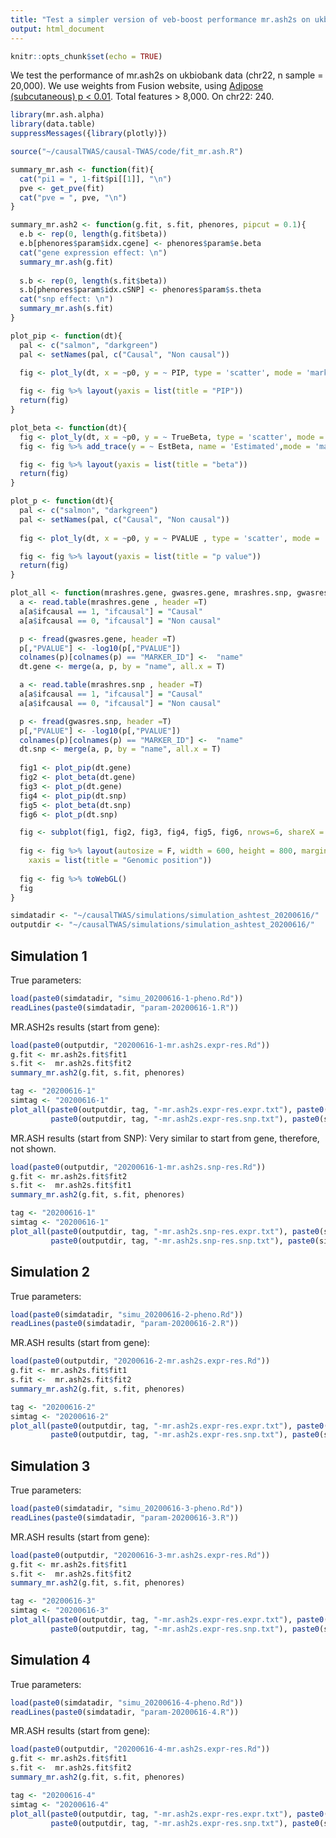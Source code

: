 ```yaml
---
title: "Test a simpler version of veb-boost performance mr.ash2s on ukbiobank data"
output: html_document
---
```


```r
knitr::opts_chunk$set(echo = TRUE)
```

We test the performance of mr.ash2s on ukbiobank data (chr22, n sample = 20,000). 
We use weights from Fusion website, using [Adipose (subcutaneous) p < 0.01](http://gusevlab.org/projects/fusion/weights/GTEx.Adipose_Subcutaneous.P01.tar.bz2).
Total features > 8,000. On chr22: 240.

```r
library(mr.ash.alpha)
library(data.table)
suppressMessages({library(plotly)})

source("~/causalTWAS/causal-TWAS/code/fit_mr.ash.R")

summary_mr.ash <- function(fit){
  cat("pi1 = ", 1-fit$pi[[1]], "\n")
  pve <- get_pve(fit)
  cat("pve = ", pve, "\n")
}

summary_mr.ash2 <- function(g.fit, s.fit, phenores, pipcut = 0.1){
  e.b <- rep(0, length(g.fit$beta))
  e.b[phenores$param$idx.cgene] <- phenores$param$e.beta
  cat("gene expression effect: \n")
  summary_mr.ash(g.fit)
  
  s.b <- rep(0, length(s.fit$beta))
  s.b[phenores$param$idx.cSNP] <- phenores$param$s.theta
  cat("snp effect: \n")
  summary_mr.ash(s.fit)
}

plot_pip <- function(dt){
  pal <- c("salmon", "darkgreen")
  pal <- setNames(pal, c("Causal", "Non causal"))
  
  fig <- plot_ly(dt, x = ~p0, y = ~ PIP, type = 'scatter', mode = 'markers', color = ~ ifcausal, colors = pal, text = ~paste("Name: ", name))

  fig <- fig %>% layout(yaxis = list(title = "PIP"))
  return(fig)
}

plot_beta <- function(dt){
  fig <- plot_ly(dt, x = ~p0, y = ~ TrueBeta, type = 'scatter', mode = 'markers', name ="Truth", text = ~paste("Name: ", name))
  fig <- fig %>% add_trace(y = ~ EstBeta, name = 'Estimated',mode = 'markers')

  fig <- fig %>% layout(yaxis = list(title = "beta"))
  return(fig)
}

plot_p <- function(dt){
  pal <- c("salmon", "darkgreen")
  pal <- setNames(pal, c("Causal", "Non causal"))
  
  fig <- plot_ly(dt, x = ~p0, y = ~ PVALUE , type = 'scatter', mode = 'markers', color = ~ ifcausal, colors = pal, text = ~paste("Name: ", name))

  fig <- fig %>% layout(yaxis = list(title = "p value"))
  return(fig)
}

plot_all <- function(mrashres.gene, gwasres.gene, mrashres.snp, gwasres.snp){
  a <- read.table(mrashres.gene , header =T)
  a[a$ifcausal == 1, "ifcausal"] = "Causal"
  a[a$ifcausal == 0, "ifcausal"] = "Non causal"

  p <- fread(gwasres.gene, header =T)
  p[,"PVALUE"] <- -log10(p[,"PVALUE"])
  colnames(p)[colnames(p) == "MARKER_ID"] <-  "name"
  dt.gene <- merge(a, p, by = "name", all.x = T)

  a <- read.table(mrashres.snp , header =T)
  a[a$ifcausal == 1, "ifcausal"] = "Causal"
  a[a$ifcausal == 0, "ifcausal"] = "Non causal"

  p <- fread(gwasres.snp, header =T)
  p[,"PVALUE"] <- -log10(p[,"PVALUE"])
  colnames(p)[colnames(p) == "MARKER_ID"] <-  "name"
  dt.snp <- merge(a, p, by = "name", all.x = T)
  
  fig1 <- plot_pip(dt.gene)
  fig2 <- plot_beta(dt.gene)
  fig3 <- plot_p(dt.gene)
  fig4 <- plot_pip(dt.snp)
  fig5 <- plot_beta(dt.snp)
  fig6 <- plot_p(dt.snp)

  fig <- subplot(fig1, fig2, fig3, fig4, fig5, fig6, nrows=6, shareX = T, titleY = T)
  
  fig <- fig %>% layout(autosize = F, width = 600, height = 800, margin = 0.02,
    xaxis = list(title = "Genomic position"))
  
  fig <- fig %>% toWebGL()
  fig
}

```


```r
simdatadir <- "~/causalTWAS/simulations/simulation_ashtest_20200616/"
outputdir <- "~/causalTWAS/simulations/simulation_ashtest_20200616/"
```

## Simulation 1
True parameters:
```r
load(paste0(simdatadir, "simu_20200616-1-pheno.Rd"))
readLines(paste0(simdatadir, "param-20200616-1.R"))
```

MR.ASH2s results (start from gene):
```r
load(paste0(outputdir, "20200616-1-mr.ash2s.expr-res.Rd"))
g.fit <- mr.ash2s.fit$fit1
s.fit <-  mr.ash2s.fit$fit2
summary_mr.ash2(g.fit, s.fit, phenores)

tag <- "20200616-1"
simtag <- "20200616-1"
plot_all(paste0(outputdir, tag, "-mr.ash2s.expr-res.expr.txt"), paste0(simdatadir, simtag, ".exprgwas.txt.gz"), 
         paste0(outputdir, tag, "-mr.ash2s.expr-res.snp.txt"), paste0(simdatadir, simtag, ".snpgwas.txt.gz"))
```

MR.ASH results (start from SNP):
Very similar to start from gene, therefore, not shown.
```r
load(paste0(outputdir, "20200616-1-mr.ash2s.snp-res.Rd"))
g.fit <- mr.ash2s.fit$fit2
s.fit <-  mr.ash2s.fit$fit1
summary_mr.ash2(g.fit, s.fit, phenores)

tag <- "20200616-1"
simtag <- "20200616-1"
plot_all(paste0(outputdir, tag, "-mr.ash2s.snp-res.expr.txt"), paste0(simdatadir, simtag, ".exprgwas.txt.gz"), 
         paste0(outputdir, tag, "-mr.ash2s.snp-res.snp.txt"), paste0(simdatadir, simtag, ".snpgwas.txt.gz"))
```

## Simulation 2

True parameters:
```r
load(paste0(simdatadir, "simu_20200616-2-pheno.Rd"))
readLines(paste0(simdatadir, "param-20200616-2.R"))
```

MR.ASH results (start from gene):
```r
load(paste0(outputdir, "20200616-2-mr.ash2s.expr-res.Rd"))
g.fit <- mr.ash2s.fit$fit1
s.fit <-  mr.ash2s.fit$fit2
summary_mr.ash2(g.fit, s.fit, phenores)

tag <- "20200616-2"
simtag <- "20200616-2"
plot_all(paste0(outputdir, tag, "-mr.ash2s.expr-res.expr.txt"), paste0(simdatadir, simtag, ".exprgwas.txt.gz"), 
         paste0(outputdir, tag, "-mr.ash2s.expr-res.snp.txt"), paste0(simdatadir, simtag, ".snpgwas.txt.gz"))
```


## Simulation 3

True parameters:
```r
load(paste0(simdatadir, "simu_20200616-3-pheno.Rd"))
readLines(paste0(simdatadir, "param-20200616-3.R"))
```

MR.ASH results (start from gene):
```r
load(paste0(outputdir, "20200616-3-mr.ash2s.expr-res.Rd"))
g.fit <- mr.ash2s.fit$fit1
s.fit <-  mr.ash2s.fit$fit2
summary_mr.ash2(g.fit, s.fit, phenores)

tag <- "20200616-3"
simtag <- "20200616-3"
plot_all(paste0(outputdir, tag, "-mr.ash2s.expr-res.expr.txt"), paste0(simdatadir, simtag, ".exprgwas.txt.gz"), 
         paste0(outputdir, tag, "-mr.ash2s.expr-res.snp.txt"), paste0(simdatadir, simtag, ".snpgwas.txt.gz"))
```


## Simulation 4

True parameters:
```r
load(paste0(simdatadir, "simu_20200616-4-pheno.Rd"))
readLines(paste0(simdatadir, "param-20200616-4.R"))
```

MR.ASH results (start from gene):
```r
load(paste0(outputdir, "20200616-4-mr.ash2s.expr-res.Rd"))
g.fit <- mr.ash2s.fit$fit1
s.fit <-  mr.ash2s.fit$fit2
summary_mr.ash2(g.fit, s.fit, phenores)

tag <- "20200616-4"
simtag <- "20200616-4"
plot_all(paste0(outputdir, tag, "-mr.ash2s.expr-res.expr.txt"), paste0(simdatadir, simtag, ".exprgwas.txt.gz"), 
         paste0(outputdir, tag, "-mr.ash2s.expr-res.snp.txt"), paste0(simdatadir, simtag, ".snpgwas.txt.gz"))
```
